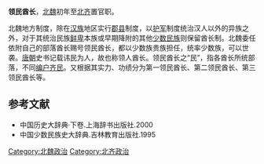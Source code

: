 '''领民酋长'''，[[北魏|北魏]]初年至[[北齐|北齐]]置官职。

北魏地方制度，除在[[汉族|汉族]]地区实行[[郡县|郡县]]制度，以[[护军|护军]]制度统治汉人以外的异族之外，对于其统治民族[[鲜卑|鲜卑]]本族或早期降附的其他[[少数民族|少数民族]]则保留酋长制。北魏委任依附自己的部落酋长赐号领民酋长，都以少数族贵族担任，统率少数族，可以世袭。[[唐朝|唐朝]]史书记载讳民为人，故也称领人酋长。领民酋长之“民”，指各酋长所统部落，不同[[编户齐民|编户齐民]]。又根据其实力、功绩分为第一领民酋长、第二领民酋长、第三领民酋长等。

==参考文献==
* 中国历史大辞典·下卷.上海辞书出版社.2000
* 中国少数民族史大辞典.吉林教育出版社.1995
{{DEFAULTSORT:L}}
[[Category:北魏政治|Category:北魏政治]]
[[Category:北齐政治|Category:北齐政治]]